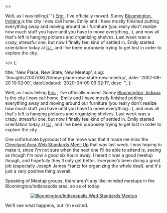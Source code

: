   <>
    <p>
      Well, as I was telling{' '}
      <a href="http&#58;//www.wileymedia.com/weblog/" title="Eric Wiley">
        Eric
      </a>
      , I've officially moved. Sunny <a
        href="http&#58;//maps.google.com/maps?q=Bloomington,+IN,+USA&ie=UTF8&z=12&iwloc=addr&om=1"
        title="Bloomington, IN"
      >
        Bloomington, Indiana
      </a> is the city I now call home. Emily and I have mostly finished putting
      everything away and moving around our furniture (you really don't realize how
      much stuff you have until you have to move everything...), and now all that's
      left is hanging pictures and organizing shelves. Last week was a crazy, stressful
      one, but now I finally feel kind of settled in. Emily started orientation today
      at <a href="http&#58;//www.iu.edu/" title="Indiana University">
        IU
      </a>, and I've been purposely trying to get lost in order to explore the city.
    </p>
  </>
);


  title: 'New Place, New State, New Meetup',
  slug: 'thoughts/2007/08/20/new-place-new-state-new-meetup',
  date: '2007-08-20 10:02:00',
  dateUpdated: '2020-04-09 09:02:11',
  desc: '',
};

Well, as I was telling [Eric](http://www.wileymedia.com/weblog/ 'Eric Wiley') , I've officially moved. Sunny [Bloomington, Indiana](http://maps.google.com/maps?q=Bloomington,+IN,+USA&ie=UTF8&z=12&iwloc=addr&om=1 'Bloomington, IN') is the city I now call home. Emily and I have mostly finished putting everything away and moving around our furniture (you really don't realize how much stuff you have until you have to move everything...), and now all that's left is hanging pictures and organizing shelves. Last week was a crazy, stressful one, but now I finally feel kind of settled in. Emily started orientation today at [IU](http://www.iu.edu/ 'Indiana University') , and I've been purposely trying to get lost in order to explore the city.

One unfortunate byproduct of the move was that it made me miss the [Cleveland Area Web Standards Meet-Up](http://webdesign.meetup.com/396/ 'The Cleveland Area Web Standards Meet Up Group') that was last week. I was hoping to make it, since I'm not sure when the next one I'll be able to attend is, seeing as though I'm now a good six hours away. I heard it was a good meetup though, and hopefully they'll only get better. Everyone's been doing a great job (especially Joseph James Frantz for organizing the whole deal), and it's just a very positive thing overall.

Speaking of Meetup groups, there aren't any like-minded meetups in the Bloomington/Indianapolis area, so as of today:

<div class="post_image_container">
  <p style="text-align: center">
    <a
      href="http://webstandards.meetup.com/129/"
      title="The Indianapolis/Bloomington Web Standards Meetup Group"
    >
      <img
        src="/images/meetupbadge.gif"
        alt="Bloomington/Indianapolis Wed Standards Meetup"
      />
    </a>
  </p>
</div>

We'll see what happens, but I'm excited.
